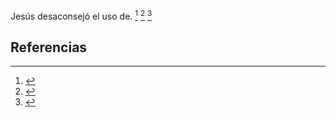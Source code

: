 Jesús desaconsejó el uso de. <ref>{{lib|LU|149|3|1}}</ref> <ref>{{lib|LU|151|2|1,7}}</ref> <ref>{{lib|LU|151|3|3}}</ref> 

== Referencias ==

<references />
